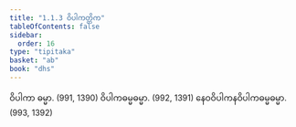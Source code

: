 ```yaml
---
title: "1.1.3 ဝိပါကတ္တိက"
tableOfContents: false
sidebar:
  order: 16
type: "tipitaka"
basket: "ab"
book: "dhs"
---
```



<DynamicBreadcrumb />

<Division number="3" book="dhs">

<Paragraph number="8" book="dhs">
ဝိပါကာ ဓမ္မာ. (<Emphasis>991, 1390</Emphasis>)
</Paragraph>

<Paragraph number="9" book="dhs">
ဝိပါကဓမ္မဓမ္မာ. (<Emphasis>992, 1391</Emphasis>)
</Paragraph>

<Paragraph number="10" book="dhs">
နေဝဝိပါကနဝိပါကဓမ္မဓမ္မာ. (<Emphasis>993, 1392</Emphasis>)
</Paragraph>
</Division>